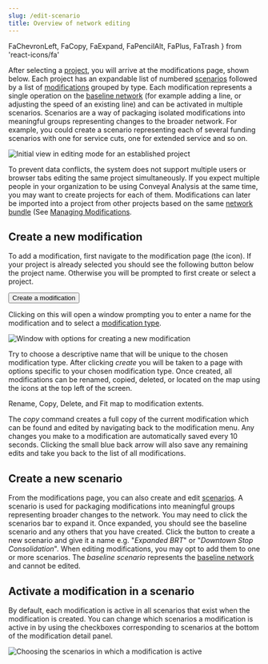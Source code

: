 ```yaml
---
slug: /edit-scenario
title: Overview of network editing
---
```


  FaChevronLeft,
  FaCopy,
  FaExpand,
  FaPencilAlt,
  FaPlus,
  FaTrash
} from 'react-icons/fa'


After selecting a [project](/glossary#project), you will arrive at the modifications page, shown below. Each project has an expandable list of numbered [scenarios](/glossary#scenario) followed by a list of [modifications](/glossary#modification) grouped by type. Each modification represents a single operation on the [baseline network](/glossary#baseline-network) (for example adding a line, or adjusting the speed of an existing line) and can be activated in multiple scenarios. Scenarios are a way of packaging isolated modifications into meaningful groups representing changes to the broader network. For example, you could create a scenario representing each of several funding scenarios with one for service cuts, one for extended service and so on.

<Image
  src='/img/create-scenario.png'
  alt='Initial view in editing mode for an established project'
/>

To prevent data conflicts, the system does not support multiple users or browser tabs editing the same project simultaneously. If you expect multiple people in your organization to be using Conveyal Analysis at the same time, you may want to create projects for each of them. Modifications can later be imported into a project from other projects based on the same [network bundle](/glossary#network-bundle) (See [Managing Modifications](/edit-scenario/usage#managing-mods).

## Create a new modification

To add a modification, first navigate to the modification page (the <FaPencilAlt /> icon). If your project is already selected you should see the following button below the project name. Otherwise you will be prompted to first create or select a project. 

<Button variantColor='green'><FaPlus /> Create a modification</Button>

Clicking on this will open a window prompting you to enter a name for the modification and to select a [modification type](/edit-scenario/modifications). 

<Image
  src='/img/create-mod-dialog.png'
  alt='Window with options for creating a new modification'
/>

Try to choose a descriptive name that will be unique to the chosen modification type. After clicking *create* you will be taken to a page with options specific to your chosen modification type.
Once created, all modifications can be renamed, copied, deleted, or located on the map using the icons at the top left of the screen. 

<FaPencilAlt /> Rename, <FaCopy /> Copy, <FaTrash /> Delete, and <FaExpand /> Fit map to modification extents.

The _copy_ command creates a full copy of the current modification which can be found and edited by navigating back to the modification menu.
Any changes you make to a modification are automatically saved every 10 seconds. Clicking the small blue back arrow <FaChevronLeft /> will also save any remaining edits and take you back to the list of all modifications.

## Create a new scenario

From the modifications page, you can also create and edit [scenarios](/glossary#scenario). A scenario is used for packaging modifications into meaningful groups representing broader changes to the network.
You may need to click the scenarios bar to expand it. Once expanded, you should see the baseline scenario and any others that you have created. Click the button to create a new scenario and give it a name e.g. "_Expanded BRT_" or "_Downtown Stop Consolidation_".
When editing modifications, you may opt to add them to one or more scenarios. The _baseline scenario_ represents the [baseline network](/glossary#baseline-network) and cannot be edited.

## Activate a modification in a scenario

By default, each modification is active in all scenarios that exist when the modification is created. You can change which scenarios a modification is active in by using the checkboxes corresponding to scenarios at the bottom of the modification detail panel.

<Image
  src='/img/scenario-chooser.png'
  alt='Choosing the scenarios in which a modification is active'
/>
